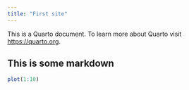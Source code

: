 ```yaml
---
title: "First site"
---
```


This is a Quarto document. To learn more about Quarto visit <https://quarto.org>.

## This is some markdown

```r
plot(1:10)
```

```r

```

